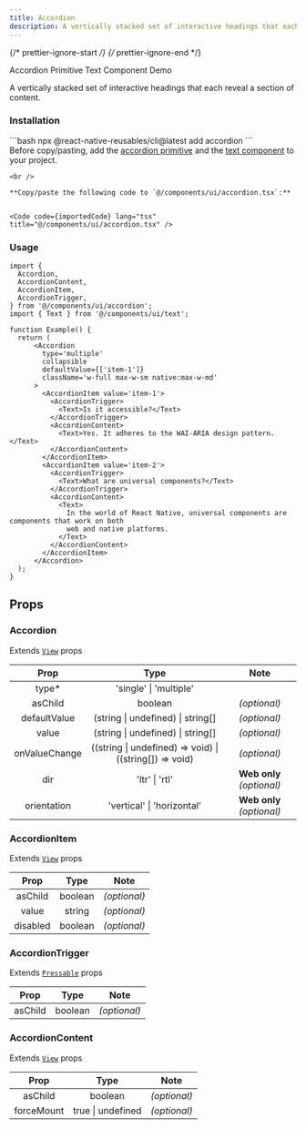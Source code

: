 ```yaml
---
title: Accordion
description: A vertically stacked set of interactive headings that each reveal a section of content.
---
```


{/* prettier-ignore-start */}
{/* prettier-ignore-end */}


<LinkButton href="https://rn-primitives.vercel.app/accordion">
  Accordion Primitive
</LinkButton>
<LinkButton href="/components/text">
  Text Component
</LinkButton>
<LinkButton target="_blank" href="https://rnr-showcase.vercel.app/accordion">
  Demo
</LinkButton>

<br />

A vertically stacked set of interactive headings that each reveal a section of content.

### Installation

<Tabs>
  <TabItem label='CLI'> 
    ```bash
    npx @react-native-reusables/cli@latest add accordion
    ```
  </TabItem>
  <TabItem label='Manual'>
    <Aside type="tip" title="Dependencies">
        Before copy/pasting, add the <a href="https://rn-primitives.vercel.app/accordion" className='text-white font-bold'>accordion primitive</a> and the <a href="/components/text" className='text-white font-bold'>text component</a> to your project.
    </Aside>

    <br />

    **Copy/paste the following code to `@/components/ui/accordion.tsx`:**


    <Code code={importedCode} lang="tsx" title="@/components/ui/accordion.tsx" />
  </TabItem>
</Tabs>

### Usage

```tsx
import {
  Accordion,
  AccordionContent,
  AccordionItem,
  AccordionTrigger,
} from '@/components/ui/accordion';
import { Text } from '@/components/ui/text';

function Example() {
  return (
      <Accordion
        type='multiple'
        collapsible
        defaultValue={['item-1']}
        className='w-full max-w-sm native:max-w-md'
      >
        <AccordionItem value='item-1'>
          <AccordionTrigger>
            <Text>Is it accessible?</Text>
          </AccordionTrigger>
          <AccordionContent>
            <Text>Yes. It adheres to the WAI-ARIA design pattern.</Text>
          </AccordionContent>
        </AccordionItem>
        <AccordionItem value='item-2'>
          <AccordionTrigger>
            <Text>What are universal components?</Text>
          </AccordionTrigger>
          <AccordionContent>
            <Text>
              In the world of React Native, universal components are components that work on both
              web and native platforms.
            </Text>
          </AccordionContent>
        </AccordionItem>
      </Accordion>
  );
}
```
## Props

### Accordion

Extends [`View`](https://reactnative.dev/docs/view#props) props

|     Prop      |                          Type                           |           Note            |
| :-----------: | :-----------------------------------------------------: | :-----------------------: |
|    type\*     |                 'single' \| 'multiple'                  |                           |
|    asChild    |                         boolean                         |       _(optional)_        |
| defaultValue  |            (string \| undefined) \| string[]            |       _(optional)_        |
|     value     |            (string \| undefined) \| string[]            |       _(optional)_        |
| onValueChange | ((string \| undefined) => void) \| ((string[]) => void) |       _(optional)_        |
|      dir      |                     'ltr' \| 'rtl'                      | **Web only** _(optional)_ |
|  orientation  |               'vertical' \| 'horizontal'                | **Web only** _(optional)_ |

### AccordionItem

Extends [`View`](https://reactnative.dev/docs/view#props) props

|   Prop   |  Type   |     Note     |
| :------: | :-----: | :----------: |
| asChild  | boolean | _(optional)_ |
|  value   | string  | _(optional)_ |
| disabled | boolean | _(optional)_ |

### AccordionTrigger

Extends [`Pressable`](https://reactnative.dev/docs/pressable#props) props

|  Prop   |  Type   |     Note     |
| :-----: | :-----: | :----------: |
| asChild | boolean | _(optional)_ |

### AccordionContent

Extends [`View`](https://reactnative.dev/docs/view#props) props

|    Prop    |       Type        |     Note     |
| :--------: | :---------------: | :----------: |
|  asChild   |      boolean      | _(optional)_ |
| forceMount | true \| undefined | _(optional)_ |